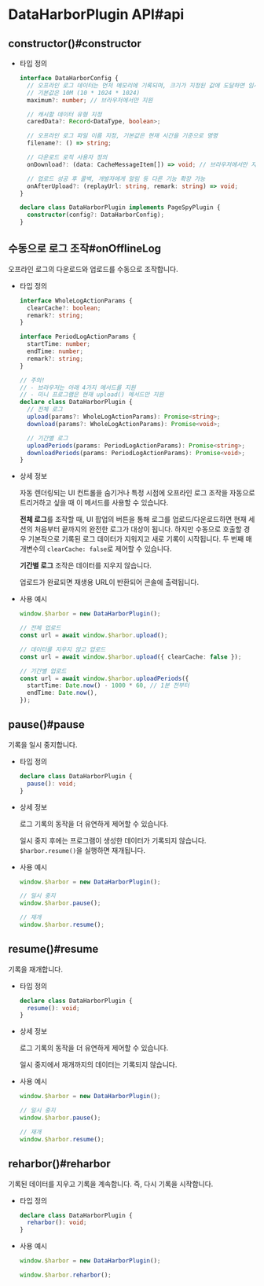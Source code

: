 # DataHarborPlugin API#api

## constructor()#constructor

- 타입 정의

  ```ts
  interface DataHarborConfig {
    // 오프라인 로그 데이터는 먼저 메모리에 기록되며, 크기가 지정된 값에 도달하면 임시 파일에 기록됩니다
    // 기본값은 10M (10 * 1024 * 1024)
    maximum?: number; // 브라우저에서만 지원

    // 캐시할 데이터 유형 지정
    caredData?: Record<DataType, boolean>;

    // 오프라인 로그 파일 이름 지정, 기본값은 현재 시간을 기준으로 명명
    filename?: () => string;

    // 다운로드 로직 사용자 정의
    onDownload?: (data: CacheMessageItem[]) => void; // 브라우저에서만 지원

    // 업로드 성공 후 콜백, 개발자에게 알림 등 다른 기능 확장 가능
    onAfterUpload?: (replayUrl: string, remark: string) => void;
  }

  declare class DataHarborPlugin implements PageSpyPlugin {
    constructor(config?: DataHarborConfig);
  }
  ```

## 수동으로 로그 조작#onOfflineLog

오프라인 로그의 다운로드와 업로드를 수동으로 조작합니다.

- 타입 정의

  ```ts
  interface WholeLogActionParams {
    clearCache?: boolean;
    remark?: string;
  }

  interface PeriodLogActionParams {
    startTime: number;
    endTime: number;
    remark?: string;
  }

  // 주의!
  // - 브라우저는 아래 4가지 메서드를 지원
  // - 미니 프로그램은 현재 upload() 메서드만 지원
  declare class DataHarborPlugin {
    // 전체 로그
    upload(params?: WholeLogActionParams): Promise<string>;
    download(params?: WholeLogActionParams): Promise<void>;

    // 기간별 로그
    uploadPeriods(params: PeriodLogActionParams): Promise<string>;
    downloadPeriods(params: PeriodLogActionParams): Promise<void>;
  }
  ```

- 상세 정보

  자동 렌더링되는 UI 컨트롤을 숨기거나 특정 시점에 오프라인 로그 조작을 자동으로 트리거하고 싶을 때 이 메서드를 사용할 수 있습니다.
  
  **전체 로그**를 조작할 때, UI 팝업의 버튼을 통해 로그를 업로드/다운로드하면 현재 세션의 처음부터 끝까지의 완전한 로그가 대상이 됩니다. 하지만 수동으로 호출할 경우 기본적으로 기록된 로그 데이터가 지워지고 새로 기록이 시작됩니다. 두 번째 매개변수의 `clearCache: false`로 제어할 수 있습니다.

  **기간별 로그** 조작은 데이터를 지우지 않습니다.
  
  업로드가 완료되면 재생용 URL이 반환되어 콘솔에 출력됩니다.

- 사용 예시

  ```ts
  window.$harbor = new DataHarborPlugin();

  // 전체 업로드
  const url = await window.$harbor.upload();

  // 데이터를 지우지 않고 업로드
  const url = await window.$harbor.upload({ clearCache: false });

  // 기간별 업로드
  const url = await window.$harbor.uploadPeriods({
    startTime: Date.now() - 1000 * 60, // 1분 전부터
    endTime: Date.now(),
  });
  ```

## pause()#pause

기록을 일시 중지합니다.

- 타입 정의

  ```ts
  declare class DataHarborPlugin {
    pause(): void;
  }
  ```

- 상세 정보

  로그 기록의 동작을 더 유연하게 제어할 수 있습니다.
  
  일시 중지 후에는 프로그램이 생성한 데이터가 기록되지 않습니다. `$harbor.resume()`을 실행하면 재개됩니다.

- 사용 예시

  ```ts
  window.$harbor = new DataHarborPlugin();

  // 일시 중지
  window.$harbor.pause();

  // 재개
  window.$harbor.resume();
  ```

## resume()#resume

기록을 재개합니다.

- 타입 정의

  ```ts
  declare class DataHarborPlugin {
    resume(): void;
  }
  ```

- 상세 정보

  로그 기록의 동작을 더 유연하게 제어할 수 있습니다.
  
  일시 중지에서 재개까지의 데이터는 기록되지 않습니다.

- 사용 예시

  ```ts
  window.$harbor = new DataHarborPlugin();

  // 일시 중지
  window.$harbor.pause();

  // 재개
  window.$harbor.resume();
  ```

## reharbor()#reharbor

기록된 데이터를 지우고 기록을 계속합니다. 즉, 다시 기록을 시작합니다.

- 타입 정의

  ```ts
  declare class DataHarborPlugin {
    reharbor(): void;
  }
  ```

- 사용 예시

  ```ts
  window.$harbor = new DataHarborPlugin();

  window.$harbor.reharbor();
  ```